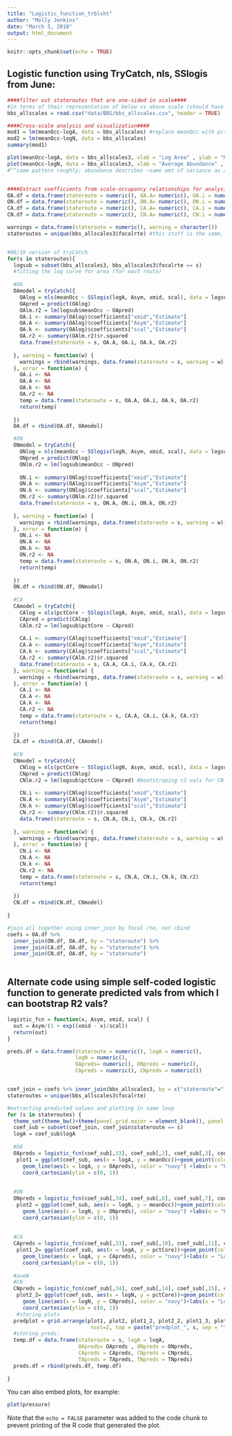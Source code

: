 ```yaml
---
title: "Logistic_function_trblsht"
author: "Molly Jenkins"
date: "March 5, 2018"
output: html_document
---
```


```r
knitr::opts_chunk$set(echo = TRUE)
```

## Logistic function using TryCatch, nls, SSlogis from June:

```r
####filter out stateroutes that are one-sided in scale####
#in terms of their representation of below vs above scale (should have both, not one alone)
bbs_allscales = read.csv("data/BBS/bbs_allscales.csv", header = TRUE)

####Cross-scale analysis and visualization####
mod1 = lm(meanOcc~logA, data = bbs_allscales) #replace meanOcc with pctCore
mod2 = lm(meanOcc~logN, data = bbs_allscales)
summary(mod1)

plot(meanOcc~logA, data = bbs_allscales3, xlab = "Log Area" , ylab = "Mean Temporal Occupancy")
plot(meanOcc~logN, data = bbs_allscales3, xlab = "Average Abundance" , ylab = "Mean Temporal Occupancy")
#^^same pattern roughly; abundance describes ~same amt of variance as area so serves as a good proxy 


####Extract coefficients from scale-occupancy relationships for analysis####
OA.df = data.frame(stateroute = numeric(), OA.A= numeric(), OA.i = numeric(), OA.k = numeric(), OA.r2 = numeric())
ON.df = data.frame(stateroute = numeric(), ON.A= numeric(), ON.i = numeric(), ON.k = numeric(), ON.r2 = numeric())
CA.df = data.frame(stateroute = numeric(), CA.A= numeric(), CA.i = numeric(), CA.k = numeric(), CA.r2 = numeric())
CN.df = data.frame(stateroute = numeric(), CN.A= numeric(), CN.i = numeric(), CN.k = numeric(), CN.r2 = numeric())

warnings = data.frame(stateroute = numeric(), warning = character())
stateroutes = unique(bbs_allscales3$focalrte) #this stuff is the same, looks normal ^


#06/19 version of tryCatch
for(s in stateroutes){
  logsub = subset(bbs_allscales3, bbs_allscales3$focalrte == s)  
  #fitting the log curve for area (for each route)
  
  #OA 
  OAmodel = tryCatch({
    OAlog = nls(meanOcc ~ SSlogis(logA, Asym, xmid, scal), data = logsub)
    OApred = predict(OAlog)
    OAlm.r2 = lm(logsub$meanOcc ~ OApred)
    OA.i <- summary(OAlog)$coefficients["xmid","Estimate"]
    OA.A <- summary(OAlog)$coefficients["Asym","Estimate"]
    OA.k <- summary(OAlog)$coefficients["scal","Estimate"]
    OA.r2 <- summary(OAlm.r2)$r.squared
    data.frame(stateroute = s, OA.A, OA.i, OA.k, OA.r2)
    
  }, warning = function(w) {
    warnings = rbind(warnings, data.frame(stateroute = s, warning = w))
  }, error = function(e) {
    OA.i <- NA
    OA.A <- NA
    OA.k <- NA
    OA.r2 <- NA
    temp = data.frame(stateroute = s, OA.A, OA.i, OA.k, OA.r2)
    return(temp)
    
  })
  OA.df = rbind(OA.df, OAmodel)

  #ON 
  ONmodel = tryCatch({
    ONlog = nls(meanOcc ~ SSlogis(logN, Asym, xmid, scal), data = logsub)
    ONpred = predict(ONlog)
    ONlm.r2 = lm(logsub$meanOcc ~ ONpred)
    
    ON.i <- summary(ONlog)$coefficients["xmid","Estimate"]
    ON.A <- summary(OAlog)$coefficients["Asym","Estimate"]
    ON.k <- summary(ONlog)$coefficients["scal","Estimate"]
    ON.r2 <- summary(ONlm.r2)$r.squared
    data.frame(stateroute = s, ON.A, ON.i, ON.k, ON.r2)
    
  }, warning = function(w) {
    warnings = rbind(warnings, data.frame(stateroute = s, warning = w))
  }, error = function(e) {
    ON.i <- NA
    ON.A <- NA
    ON.k <- NA
    ON.r2 <- NA
    temp = data.frame(stateroute = s, ON.A, ON.i, ON.k, ON.r2)
    return(temp)
    
  })
  ON.df = rbind(ON.df, ONmodel)
  
  #CA
  CAmodel = tryCatch({
    CAlog = nls(pctCore ~ SSlogis(logA, Asym, xmid, scal), data = logsub)
    CApred = predict(CAlog)
    CAlm.r2 = lm(logsub$pctCore ~ CApred)
    
    CA.i <- summary(CAlog)$coefficients["xmid","Estimate"]
    CA.A <- summary(CAlog)$coefficients["Asym","Estimate"]
    CA.k <- summary(CAlog)$coefficients["scal","Estimate"]
    CA.r2 <- summary(CAlm.r2)$r.squared
    data.frame(stateroute = s, CA.A, CA.i, CA.k, CA.r2)
  }, warning = function(w) {
    warnings = rbind(warnings, data.frame(stateroute = s, warning = w))
  }, error = function(e) {
    CA.i <- NA
    CA.A <- NA
    CA.k <- NA
    CA.r2 <- NA
    temp = data.frame(stateroute = s, CA.A, CA.i, CA.k, CA.r2)
    return(temp)
    
  })
  CA.df = rbind(CA.df, CAmodel)
  
  #CN
  CNmodel = tryCatch({
    CNlog = nls(pctCore ~ SSlogis(logN, Asym, xmid, scal), data = logsub)
    CNpred = predict(CNlog)
    CNlm.r2 = lm(logsub$pctCore ~ CNpred) #bootstraping r2 vals for CNlog since not in summary stats
    
    CN.i <- summary(CNlog)$coefficients["xmid","Estimate"]
    CN.A <- summary(CAlog)$coefficients["Asym","Estimate"]
    CN.k <- summary(CNlog)$coefficients["scal","Estimate"]
    CN.r2 <- summary(CNlm.r2)$r.squared
    data.frame(stateroute = s, CN.A, CN.i, CN.k, CN.r2)
    
  }, warning = function(w) {
    warnings = rbind(warnings, data.frame(stateroute = s, warning = w))
  }, error = function(e) {
    CN.i <- NA
    CN.A <- NA
    CN.k <- NA
    CN.r2 <- NA
    temp = data.frame(stateroute = s, CN.A, CN.i, CN.k, CN.r2)
    return(temp)
    
  })
  CN.df = rbind(CN.df, CNmodel)
  
}

#join all together using inner_join by focal rte, not cbind 
coefs = OA.df %>% 
  inner_join(ON.df, OA.df, by = "stateroute") %>% 
  inner_join(CA.df, OA.df, by = "stateroute") %>% 
  inner_join(CN.df, OA.df, by = "stateroute") 
  
```

## Alternate code using simple self-coded logistic function to generate predicted vals from which I can bootstrap R2 vals? 

```r
logistic_fcn = function(x, Asym, xmid, scal) {
  out = Asym/(1 + exp((xmid - x)/scal))
  return(out)
}

preds.df = data.frame(stateroute = numeric(), logA = numeric(),
                      logN = numeric(), 
                      OApreds= numeric(), ONpreds = numeric(), 
                      CApreds = numeric(), CNpreds = numeric())


coef_join = coefs %>% inner_join(bbs_allscales3, by = c("stateroute"="focalrte"))
stateroutes = unique(bbs_allscales3$focalrte)

#extracting predicted values and plotting in same loop
for (s in stateroutes) {
  theme_set(theme_bw()+theme(panel.grid.major = element_blank(), panel.grid.minor = element_blank()))
  coef_sub = subset(coef_join, coef_join$stateroute == s)
  logA = coef_sub$logA
  
  #OA
  OApreds = logistic_fcn(coef_sub[,33], coef_sub[,2], coef_sub[,3], coef_sub[,4]) 
   plot1 = ggplot(coef_sub, aes(x = logA, y = meanOcc))+geom_point(colour = "firebrick")+
     geom_line(aes(x = logA, y = OApreds), color = "navy") +labs(x = "Log area", y = "Mean % Occupancy")+
     coord_cartesian(ylim = c(0, 1))
  
  
  #ON
  ONpreds = logistic_fcn(coef_sub[,34], coef_sub[,6], coef_sub[,7], coef_sub[,8])
   plot2 = ggplot(coef_sub, aes(x = logN, y = meanOcc))+geom_point(colour = "firebrick")+
     geom_line(aes(x = logN, y = ONpreds), color = "navy") +labs(x = "Log abundance", y = "Mean % Occupancy")+
     coord_cartesian(ylim = c(0, 1))
   
 
  #CA
  CApreds = logistic_fcn(coef_sub[,33], coef_sub[,10], coef_sub[,11], coef_sub[,12])
   plot1_2= ggplot(coef_sub, aes(x = logA, y = pctCore))+geom_point(colour = "turquoise")+
     geom_line(aes(x = logA, y = CApreds), color = "navy")+labs(x = "Log area", y = "% Core Occupancy")+
     coord_cartesian(ylim = c(0, 1))
   
  #aveN
  #CN
  CNpreds = logistic_fcn(coef_sub[,34], coef_sub[,14], coef_sub[,15], coef_sub[,16])
   plot2_2= ggplot(coef_sub, aes(x = logN, y = pctCore))+geom_point(colour = "turquoise")+
     geom_line(aes(x = logN, y = CNpreds), color = "navy")+labs(x = "Log abundance", y = "% Core Occupancy")+
     coord_cartesian(ylim = c(0, 1))
   #storing plots
  predplot = grid.arrange(plot1, plot2, plot1_2, plot2_2, plot1_3, plot2_3,
                           ncol=2, top = paste("predplot_", s, sep = ""))
  #storing preds:
  temp.df = data.frame(stateroute = s, logA = logA, 
                       OApreds= OApreds , ONpreds = ONpreds, 
                       CApreds = CApreds, CNpreds = CNpreds,
                       TApreds = TApreds, TNpreds = TNpreds)
  preds.df = rbind(preds.df, temp.df)
  
}
```


You can also embed plots, for example:

```r
plot(pressure)
```

Note that the `echo = FALSE` parameter was added to the code chunk to prevent printing of the R code that generated the plot.

